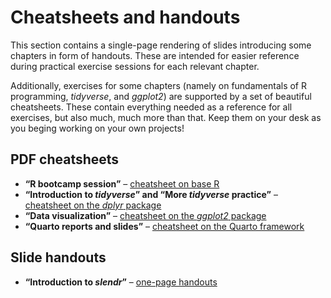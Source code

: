 # Cheatsheets and handouts {.unnumbered}

This section contains a single-page rendering of slides introducing some
chapters in form of handouts. These are intended for easier reference
during practical exercise sessions for each relevant chapter.

Additionally, exercises for some chapters (namely on fundamentals of
R programming, _tidyverse_, and _ggplot2_) are supported by a set of
beautiful cheatsheets. These contain everything needed as a reference
for all exercises, but also much, much more than that. Keep them on your
desk as you beging working on your own projects!

## PDF cheatsheets

- **"R bootcamp session"** -- [cheatsheet on base R](cheatsheets/base-r.pdf)
- **"Introduction to _tidyverse_" and "More _tidyverse_ practice"** -- [cheatsheet on the _dplyr_ package](cheatsheets/dplyr.pdf)
- **"Data visualization"** -- [cheatsheet on the _ggplot2_ package](cheatsheets/ggplot2.pdf)
- **"Quarto reports and slides"** -- [cheatsheet on the Quarto framework](cheatsheets/quarto.pdf)

## Slide handouts

- **"Introduction to _slendr_"** -- [one-page handouts](https://bodkan.net/simgen/handouts_slendr.html)